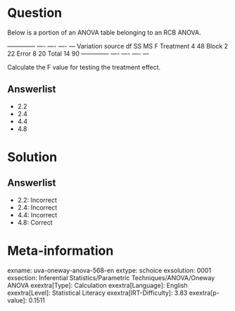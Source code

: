 Question
========

Below is a portion of an ANOVA table belonging to an RCB ANOVA.

  -------------- ---- ---- ---- --- Variation source df SS MS F Treatment 4 48 Block 2 22 Error 8 20 Total 14 90 -------------- ---- ---- ---- ---

Calculate the F value for testing the treatment effect.

Answerlist
----------

* 2.2
* 2.4
* 4.4
* 4.8

Solution
========

Answerlist
----------

* 2.2: Incorrect
* 2.4: Incorrect
* 4.4: Incorrect
* 4.8: Correct

Meta-information
================
exname: uva-oneway-anova-568-en
extype: schoice
exsolution: 0001
exsection: Inferential Statistics/Parametric Techniques/ANOVA/Oneway ANOVA
exextra[Type]: Calculation
exextra[Language]: English
exextra[Level]: Statistical Literacy
exextra[IRT-Difficulty]: 3.83
exextra[p-value]: 0.1511
